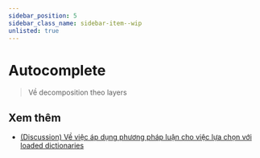```yaml
---
sidebar_position: 5
sidebar_class_name: sidebar-item--wip
unlisted: true
---
```



# Autocomplete

<!-- Such a route, because docusaurus crashes with" autocomplete " for some reason: / -->

<WIP ticket="170" />

> Về decomposition theo layers

## Xem thêm
- [(Discussion) Về việc áp dụng phương pháp luận cho việc lựa chọn với loaded dictionaries](https://github.com/feature-sliced/documentation/discussions/65#discussioncomment-480807)
